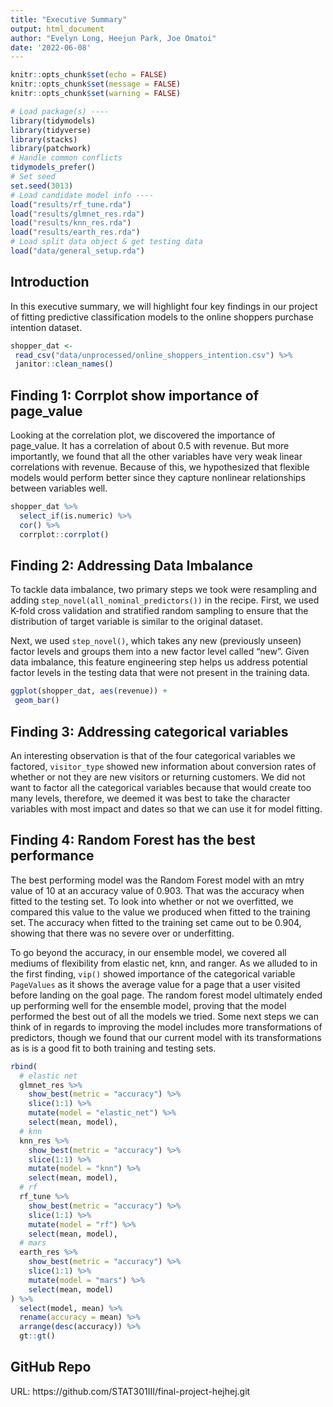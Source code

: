 ```yaml
---
title: "Executive Summary"
output: html_document
author: "Evelyn Long, Heejun Park, Joe Omatoi"
date: '2022-06-08'
---
```


```r
knitr::opts_chunk$set(echo = FALSE)
knitr::opts_chunk$set(message = FALSE)
knitr::opts_chunk$set(warning = FALSE)
```

```r
# Load package(s) ----
library(tidymodels)
library(tidyverse)
library(stacks)
library(patchwork)
# Handle common conflicts
tidymodels_prefer()
# Set seed
set.seed(3013)
# Load candidate model info ----
load("results/rf_tune.rda")
load("results/glmnet_res.rda")
load("results/knn_res.rda")
load("results/earth_res.rda")
# Load split data object & get testing data
load("data/general_setup.rda")
```

## Introduction

In this executive summary, we will highlight four key findings in our project of fitting predictive classification models to the online shoppers purchase intention dataset.

```r
shopper_dat <-
 read_csv("data/unprocessed/online_shoppers_intention.csv") %>%
 janitor::clean_names()
```

## Finding 1: Corrplot show importance of page_value

Looking at the correlation plot, we discovered the importance of page_value. It has a correlation of about 0.5 with revenue. But more importantly, we found that all the other variables have very weak linear correlations with revenue. Because of this, we hypothesized that flexible models would perform better since they capture nonlinear relationships between variables well.

```r
shopper_dat %>%
  select_if(is.numeric) %>%
  cor() %>%
  corrplot::corrplot()
```

## Finding 2: Addressing Data Imbalance

To tackle data imbalance, two primary steps we took were resampling and adding `step_novel(all_nominal_predictors())` in the recipe. First, we used K-fold cross validation and stratified random sampling to ensure that the distribution of target variable is similar to the original dataset.

Next, we used `step_novel()`, which takes any new (previously unseen) factor levels and groups them into a new factor level called "new". Given data imbalance, this feature engineering step helps us address potential factor levels in the testing data that were not present in the training data.

```r
ggplot(shopper_dat, aes(revenue)) +
 geom_bar()
```

## Finding 3: Addressing categorical variables

An interesting observation is that of the four categorical variables we factored, `visitor_type` showed new information about conversion rates of whether or not they are new visitors or returning customers. We did not want to factor all the categorical variables because that would create too many levels, therefore, we deemed it was best to take the character variables with most impact and dates so that we can use it for model fitting.

## Finding 4: Random Forest has the best performance

The best performing model was the Random Forest model with an mtry value of 10 at an accuracy value of 0.903. That was the accuracy when fitted to the testing set. To look into whether or not we overfitted, we compared this value to the value we produced when fitted to the training set. The accuracy when fitted to the training set came out to be 0.904, showing that there was no severe over or underfitting.

To go beyond the accuracy, in our ensemble model, we covered all mediums of flexibility from elastic net, knn, and ranger. As we alluded to in the first finding, `vip()` showed importance of the categorical variable `PageValues` as it shows the average value for a page that a user visited before landing on the goal page. The random forest model ultimately ended up performing well for the ensemble model, proving that the model performed the best out of all the models we tried. Some next steps we can think of in regards to improving the model includes more transformations of predictors, though we found that our current model with its transformations as is is a good fit to both training and testing sets.

```r
rbind(
  # elastic net
  glmnet_res %>% 
    show_best(metric = "accuracy") %>% 
    slice(1:1) %>% 
    mutate(model = "elastic_net") %>% 
    select(mean, model), 
  # knn
  knn_res %>% 
    show_best(metric = "accuracy") %>% 
    slice(1:1) %>% 
    mutate(model = "knn") %>% 
    select(mean, model), 
  # rf
  rf_tune %>% 
    show_best(metric = "accuracy") %>% 
    slice(1:1) %>% 
    mutate(model = "rf") %>% 
    select(mean, model),
  # mars
  earth_res %>% 
    show_best(metric = "accuracy") %>% 
    slice(1:1) %>% 
    mutate(model = "mars") %>% 
    select(mean, model) 
) %>% 
  select(model, mean) %>% 
  rename(accuracy = mean) %>% 
  arrange(desc(accuracy)) %>% 
  gt::gt()
```

## GitHub Repo

URL: https://github.com/STAT301III/final-project-hejhej.git
